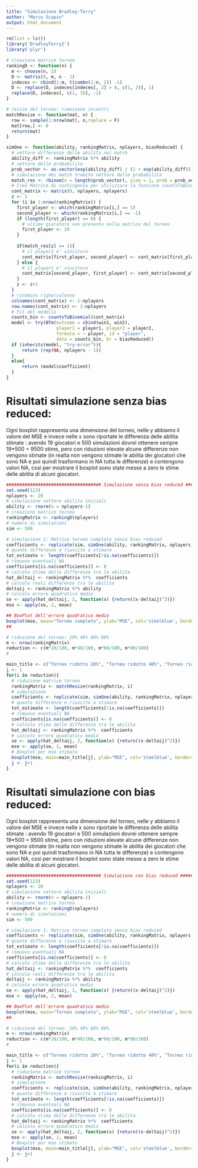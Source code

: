```yaml
---
title: "Simulazione Bradley-Terry"
author: "Marco Scapin"
output: html_document
---
```


```r
rm(list = ls())
library('BradleyTerry2')
library('plyr')
```


```r
# creazione matrice torneo
rankingD <- function(n) {
  m <- choose(n, 2)
  D <- matrix(0, m, n - 1)
  indeces <- cbind(1:m, t(combn(1:n, 2)) -1)
  D <- replace(D, indeces[indeces[, 2] > 0, c(1, 2)], 1)
  replace(D, indeces[, c(1, 3)], -1)
}

# resize del torneo: rimozione incontri
matchResize <- function(mat, n) {
  row <- sample(1:nrow(mat), n,replace = F)
  mat[row,] <- 0
  return(mat)
}

simOne <- function(ability, rankingMatrix, nplayers, biasReduced) {
  # vettore differenze delle abilita nei match
  ability_diff <- rankingMatrix %*% ability
  # vettore delle probabilita
  prob_vector <- as.vector(exp(ability_diff) / (1 + exp(ability_diff))) 
  # simulazione dei match tramite vettore delle probabilita
  match_res <- rbinom(n = length(prob_vector), size = 1, prob = prob_vector) 
  # Creo Matrice di contingenza per utilizzare la funzione countsToBinomial
  cont_matrix <- matrix(0, nplayers, nplayers)
  z <- 1
  for (i in 1:nrow(rankingMatrix)) {
    first_player <- which(rankingMatrix[i,] == 1)
    second_player <- which(rankingMatrix[i,] == -1)
    if (length(first_player) == 0) {
      # ultimo giocatore non presente nella matrice del torneo 
      first_player <- 20
    }
    
    if(match_res[z] == 1){
      # il player1 e' vincitore
      cont_matrix[first_player, second_player] <- cont_matrix[first_player, second_player] + 1
    } else {
      # il player1 e' vincitore
      cont_matrix[second_player, first_player] <- cont_matrix[second_player, first_player] + 1 
    }
    z <- z+1
  }
  # rinomino righe/colonne
  colnames(cont_matrix) <- 1:nplayers
  row.names(cont_matrix) <- 1:nplayers
  # Fit del modello
  counts_bin <- countsToBinomial(cont_matrix) 
  model <- try(BTm(outcome = cbind(win1, win2), 
                   player1 = player1, player2 = player2, 
                   formula = ~ player, id = "player", 
                   data = counts_bin, br = biasReduced))
  if (inherits(model, "try-error")){
	  return (rep(NA, nplayers - 1))
  }
  else{
	  return (model$coefficient)
  }
}

```



# Risultati simulazione senza bias reduced:

Ogni boxplot rappresenta una dimensione del torneo, nelle y abbiamo il valore del MSE e invece nelle x sono riportate le differenza delle abilita stimate : avendo 19 giocatori e 500 simulazioni dovrei ottenere sempre 19*500 = 9500 stime, pero con riduzioni elevate alcune differenze non vengono stimate (in realta non vengono stimate le abilita dei giocatori che sono NA e poi quindi trasformano in NA tutta le differenze) e contengono valori NA, cosi per mostrare il boxplot sono state messe a zero le stime delle abilita di alcuni giocatori.
```r
#################################### Simulazione senza bias reduced ####################################
set.seed(123)
nplayers <- 20
# simulazione vettore abilita iniziali
ability <- rnorm(n = nplayers-1)
# creazione matrice torneo
rankingMatrix <- rankingD(nplayers)
# numero di simulazioni
sim <- 500 

# simulazione 1: Matrice torneo completa senza bias reduced 
coefficients <- replicate(sim, simOne(ability, rankingMatrix, nplayers, FALSE))
# quante differenze e riuscito a stimare 
tot_estimate <- length(coefficients[!is.na(coefficients)])
# rimuovo eventuali NA 
coefficients[is.na(coefficients)] <- 0
# calcolo stima delle differenze tra le abilita
hat_deltaij <- rankingMatrix %*%  coefficients
# calcolo reali differenze tra le abilita
deltaij <- rankingMatrix %*% ability
# calcolo errore quadratico medio
se <- apply(hat_deltaij, 2, function(x) {return((x-deltaij)^2)})
mse <- apply(se, 2, mean)

## BoxPlot dell'errore quadratico medio
boxplot(mse, main="Torneo completo", ylab="MSE", col='steelblue', border="brown", xlab=paste("Tot differenze stimate", toString(tot_estimate), sep=" "))
##

# riduzione del torneo: 20% 40% 60% 80%
m <- nrow(rankingMatrix)
reduction <- c(m*20/100, m*40/100, m*60/100, m*80/100)
#

main_title <- c("Torneo ridotto 20%", "Torneo ridotto 40%", "Torneo ridotto 60%", "Torneo ridotto 80%")
j <- 1
for(i in reduction){
  # riduzione matrice torneo
  rankingMatrix <- matchResize(rankingMatrix, i)
  # simulazione
  coefficients <- replicate(sim, simOne(ability, rankingMatrix, nplayers, FALSE))
  # quante differenze e riuscito a stimare 
  tot_estimate <- length(coefficients[!is.na(coefficients)])
  # rimuovo eventuali NA 
  coefficients[is.na(coefficients)] <- 0
  # calcolo stima delle differenze tra le abilita
  hat_deltaij <- rankingMatrix %*%  coefficients
  # calcolo errore quadratico medio
  se <- apply(hat_deltaij, 2, function(x) {return((x-deltaij)^2)})
  mse <- apply(se, 2, mean)
  # Boxplot per mse stimato
  boxplot(mse, main=main_title[j], ylab="MSE", col='steelblue', border="brown", xlab=paste("Tot differenze stimate", toString(tot_estimate), sep=" "))
  j <- j+1
}

```




# Risultati simulazione con  bias reduced:

Ogni boxplot rappresenta una dimensione del torneo, nelle y abbiamo il valore del MSE e invece nelle x sono riportate le differenza delle abilita stimate : avendo 19 giocatori e 500 simulazioni dovrei ottenere sempre 19*500 = 9500 stime, pero con riduzioni elevate alcune differenze non vengono stimate (in realta non vengono stimate le abilita dei giocatori che sono NA e poi quindi trasformano in NA tutta le differenze) e contengono valori NA, cosi per mostrare il boxplot sono state messe a zero le stime delle abilita di alcuni giocatori.
```r

#################################### Simulazione con bias reduced ####################################
set.seed(123)
nplayers <- 20
# simulazione vettore abilita iniziali
ability <- rnorm(n = nplayers-1)
# creazione matrice torneo
rankingMatrix <- rankingD(nplayers)
# numero di simulazioni
sim <- 500 

# simulazione 1: Matrice torneo completa senza bias reduced 
coefficients <- replicate(sim, simOne(ability, rankingMatrix, nplayers, TRUE))
# quante differenze e riuscito a stimare 
tot_estimate <- length(coefficients[!is.na(coefficients)])
# rimuovo eventuali NA 
coefficients[is.na(coefficients)] <- 0
# calcolo stima delle differenze tra le abilita
hat_deltaij <- rankingMatrix %*%  coefficients
# calcolo reali differenze tra le abilita
deltaij <- rankingMatrix %*% ability
# calcolo errore quadratico medio
se <- apply(hat_deltaij, 2, function(x) {return((x-deltaij)^2)})
mse <- apply(se, 2, mean)

## BoxPlot dell'errore quadratico medio
boxplot(mse, main="Torneo completo", ylab="MSE", col='steelblue', border="brown", xlab=paste("Tot differenze stimate", toString(tot_estimate), sep=" "))
##

# riduzione del torneo: 20% 40% 60% 80%
m <- nrow(rankingMatrix)
reduction <- c(m*20/100, m*40/100, m*60/100, m*80/100)
#

main_title <- c("Torneo ridotto 20%", "Torneo ridotto 40%", "Torneo ridotto 60%", "Torneo ridotto 80%")
j <- 1
for(i in reduction){
  # riduzione matrice torneo
  rankingMatrix <- matchResize(rankingMatrix, i)
  # simulazione
  coefficients <- replicate(sim, simOne(ability, rankingMatrix, nplayers, TRUE))
  # quante differenze e riuscito a stimare 
  tot_estimate <- length(coefficients[!is.na(coefficients)])
  # rimuovo eventuali NA 
  coefficients[is.na(coefficients)] <- 0
  # calcolo stima delle differenze tra le abilita
  hat_deltaij <- rankingMatrix %*%  coefficients
  # calcolo errore quadratico medio
  se <- apply(hat_deltaij, 2, function(x) {return((x-deltaij)^2)})
  mse <- apply(se, 2, mean)
  # Boxplot per mse stimato
  boxplot(mse, main=main_title[j], ylab="MSE", col='steelblue', border="brown", xlab=paste("Tot differenze stimate", toString(tot_estimate), sep=" "))
  j <- j+1
}
```




